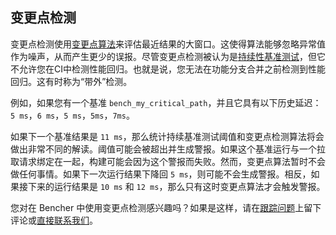 ## 变更点检测

变更点检测使用[变更点算法][change detection]来评估最近结果的大窗口。这使得算法能够忽略异常值作为噪声，从而产生更少的误报。尽管变更点检测被认为是[持续性基准测试][continuous benchmarking]，但它不允许您在CI中检测性能回归。也就是说，您无法在功能分支合并之前检测到性能回归。这有时称为“带外”检测。

例如，如果您有一个基准 `bench_my_critical_path`，并且它具有以下历史延迟：`5 ms`，`6 ms`，`5 ms`，`5ms`，`7ms`。

如果下一个基准结果是 `11 ms`，那么统计持续基准测试阈值和变更点检测算法将会做出非常不同的解读。阈值可能会被超出并生成警报。如果这个基准运行与一个拉取请求绑定在一起，构建可能会因为这个警报而失败。然而，变更点算法暂时不会做任何事情。如果下一次运行结果下降回 `5 ms`，则可能不会生成警报。相反，如果接下来的运行结果是 `10 ms` 和 `12 ms`，那么只有这时变更点算法才会触发警报。

您对在 Bencher 中使用变更点检测感兴趣吗？如果是这样，请在[跟踪问题][github issue 365]上留下评论或[直接联系我们][help]。

[change detection]: https://en.wikipedia.org/wiki/Change_detection
[github issue 365]: https://github.com/bencherdev/bencher/issues/365

[continuous benchmarking]: /zh/docs/explanation/continuous-benchmarking/
[help]: /help/